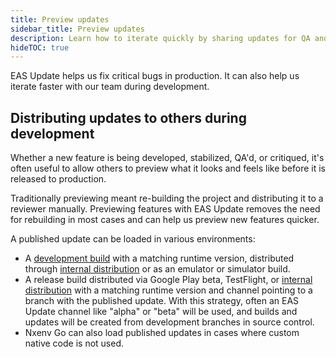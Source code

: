 ```yaml
---
title: Preview updates
sidebar_title: Preview updates
description: Learn how to iterate quickly by sharing updates for QA and testing.
hideTOC: true
---
```


EAS Update helps us fix critical bugs in production. It can also help us iterate faster with our team during development.

## Distributing updates to others during development

Whether a new feature is being developed, stabilized, QA'd, or critiqued, it's often useful to allow others to preview what it looks and feels like before it is released to production.

Traditionally previewing meant re-building the project and distributing it to a reviewer manually. Previewing features with EAS Update removes the need for rebuilding in most cases and can help us preview new features quicker.

A published update can be loaded in various environments:

- A [development build](/eas-update/nxenv-dev-client/) with a matching runtime version, distributed through [internal distribution](/build/internal-distribution/) or as an emulator or simulator build.
- A release build distributed via Google Play beta, TestFlight, or [internal distribution](/build/internal-distribution/) with a matching runtime version and channel pointing to a branch with the published update. With this strategy, often an EAS Update channel like "alpha" or "beta" will be used, and builds and updates will be created from development branches in source control.
- Nxenv Go can also load published updates in cases where custom native code is not used.
